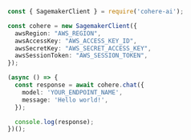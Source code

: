 ```typescript TYPESCRIPT
const { SagemakerClient } = require('cohere-ai');

const cohere = new SagemakerClient({
  awsRegion: "AWS_REGION",
  awsAccessKey: "AWS_ACCESS_KEY_ID",
  awsSecretKey: "AWS_SECRET_ACCESS_KEY",
  awsSessionToken: "AWS_SESSION_TOKEN",
});

(async () => {
  const response = await cohere.chat({
    model: 'YOUR_ENDPOINT_NAME',
    message: 'Hello world!',
  });

  console.log(response);
})();
```
